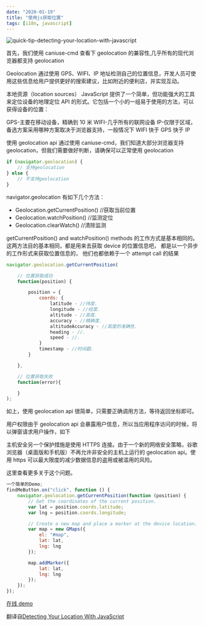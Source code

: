 ```yaml
---
date: "2020-01-19"
title: "使用js获取位置"
tags: [i18n, javascript]
---
```


![quick-tip-detecting-your-location-with-javascript](https://cdn.jsdelivr.net/gh/funnypan/pics@master/images/20190121163457.png)

首先，我们使用 caniuse-cmd 查看下 geolocation 的兼容性,几乎所有的现代浏览器都支持 geolocation

Geolocation 通过使用 GPS、WIFI、IP 地址检测自己的位置信息，开发人员可使用这些信息给用户提供更好的搜索建议，比如附近的便利店，并实现互动。

本地资源（location sources） JavaScript 提供了一个简单，但功能强大的工具来定位设备的地理定位 API 的形式。它包括一个小的一组易于使用的方法，可以获得设备的位置：

GPS-主要在移动设备，精确到 10 米 WIFI-几乎所有的联网设备 IP-仅限于区域，备选方案采用哪种方案取决于浏览器支持，一般情况下 WIFI 快于 GPS 快于 IP

使用 geolocation api 通过使用 caniuse-cmd，我们知道大部分浏览器支持 geolocation，但我们需要做好判断，请确保可以正常使用 geolocation

```javascript
if (navigator.geolocation) {
	// 支持geolocation
} else {
	// 不支持geolocation
}
```

navigator.geolocation 有如下几个方法：

-   Geolocation.getCurrentPosition() //获取当前位置
-   Geolocation.watchPosition() //监测定位
-   Geolocation.clearWatch() //清除监测

getCurrentPosition() and watchPosition() methods 的工作方式是基本相同的。这两方法目的基本相同，都是用来去获取 device 的位置信息吧， 都是以一个异步的工作形式来获取位置信息的， 他们也都依赖于一个 attempt call 的结果

```javascript
navigator.geolocation.getCurrentPosition(

    // 位置获取成功
    function(position) {

        position = {
            coords: {
                latitude - //纬度.
                longitude - //经度.
                altitude - //高度.
                accuracy - //精确度.
                altitudeAccuracy - //高度的准确性.
                heading - //.
                speed - //.
            }
            timestamp - //时间戳.
        }

    },

    // 位置获取失败
    function(error){

    }
);
```

如上，使用 geolocation api 很简单，只需要正确调用方法，等待返回坐标即可。

用户权限由于 geolocation api 会暴露用户信息，所以当应用程序访问的时候，将以弹窗请求用户操作，如下

主机安全另一个保护措施是使用 HTTPS 连接。由于一个新的网络安全策略，谷歌浏览器（桌面版和手机版）不再允许非安全的主机上运行的 geolocation api。使用 https 可以最大限度的减少数据信息的盗用或被滥用的风险。

这里查看更多关于这个问题。

```javascript
一个简单的Demo;
findMeButton.on("click", function () {
	navigator.geolocation.getCurrentPosition(function (position) {
		// Get the coordinates of the current position.
		var lat = position.coords.latitude;
		var lng = position.coords.longitude;

		// Create a new map and place a marker at the device location.
		var map = new GMaps({
			el: "#map",
			lat: lat,
			lng: lng
		});

		map.addMarker({
			lat: lat,
			lng: lng
		});
	});
});
```

[在线 demo](https://jsfiddle.net/dannymarkov/ubrvm4ao/ "https://jsfiddle.net/dannymarkov/ubrvm4ao/")

翻译自[Detecting Your Location With JavaScript](http://tutorialzine.com/2016/06/quick-tip-detecting-your-location-with-javascript/ "http://tutorialzine.com/2016/06/quick-tip-detecting-your-location-with-javascript/")
